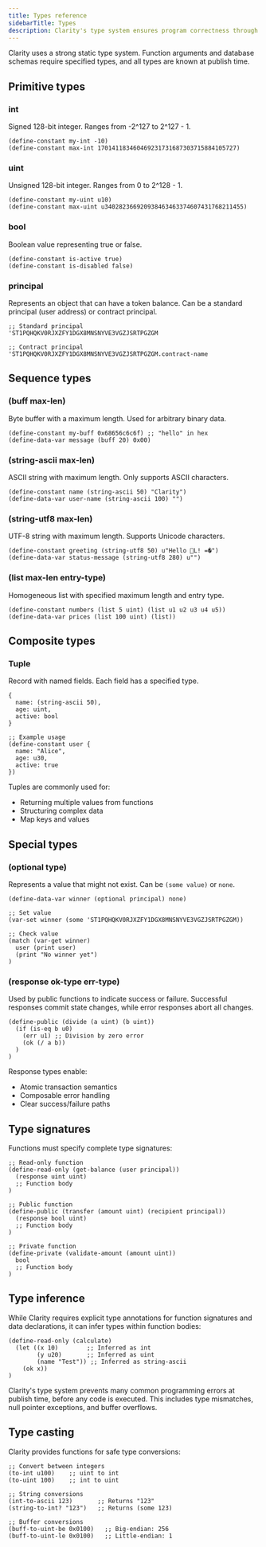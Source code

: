 ```yaml
---
title: Types reference
sidebarTitle: Types
description: Clarity's type system ensures program correctness through static type checking
---
```


Clarity uses a strong static type system. Function arguments and database schemas require specified types, and all types are known at publish time.

## Primitive types

### int

Signed 128-bit integer. Ranges from -2^127 to 2^127 - 1.

```clarity
(define-constant my-int -10)
(define-constant max-int 170141183460469231731687303715884105727)
```

### uint

Unsigned 128-bit integer. Ranges from 0 to 2^128 - 1.

```clarity
(define-constant my-uint u10)
(define-constant max-uint u340282366920938463463374607431768211455)
```

### bool

Boolean value representing true or false.

```clarity
(define-constant is-active true)
(define-constant is-disabled false)
```

### principal

Represents an object that can have a token balance. Can be a standard principal (user address) or contract principal.

```clarity
;; Standard principal
'ST1PQHQKV0RJXZFY1DGX8MNSNYVE3VGZJSRTPGZGM

;; Contract principal
'ST1PQHQKV0RJXZFY1DGX8MNSNYVE3VGZJSRTPGZGM.contract-name
```

## Sequence types

### (buff max-len)

Byte buffer with a maximum length. Used for arbitrary binary data.

```clarity
(define-constant my-buff 0x68656c6c6f) ;; "hello" in hex
(define-data-var message (buff 20) 0x00)
```

### (string-ascii max-len)

ASCII string with maximum length. Only supports ASCII characters.

```clarity
(define-constant name (string-ascii 50) "Clarity")
(define-data-var user-name (string-ascii 100) "")
```

### (string-utf8 max-len)

UTF-8 string with maximum length. Supports Unicode characters.

```clarity
(define-constant greeting (string-utf8 50) u"Hello L! =�")
(define-data-var status-message (string-utf8 280) u"")
```

### (list max-len entry-type)

Homogeneous list with specified maximum length and entry type.

```clarity
(define-constant numbers (list 5 uint) (list u1 u2 u3 u4 u5))
(define-data-var prices (list 100 uint) (list))
```

## Composite types

### Tuple

Record with named fields. Each field has a specified type.

```clarity
{
  name: (string-ascii 50),
  age: uint,
  active: bool
}

;; Example usage
(define-constant user {
  name: "Alice",
  age: u30,
  active: true
})
```

Tuples are commonly used for:
- Returning multiple values from functions
- Structuring complex data
- Map keys and values

## Special types

### (optional type)

Represents a value that might not exist. Can be `(some value)` or `none`.

```clarity
(define-data-var winner (optional principal) none)

;; Set value
(var-set winner (some 'ST1PQHQKV0RJXZFY1DGX8MNSNYVE3VGZJSRTPGZGM))

;; Check value
(match (var-get winner)
  user (print user)
  (print "No winner yet")
)
```

### (response ok-type err-type)

Used by public functions to indicate success or failure. Successful responses commit state changes, while error responses abort all changes.

```clarity
(define-public (divide (a uint) (b uint))
  (if (is-eq b u0)
    (err u1) ;; Division by zero error
    (ok (/ a b))
  )
)
```

Response types enable:
- Atomic transaction semantics
- Composable error handling
- Clear success/failure paths

## Type signatures

Functions must specify complete type signatures:

```clarity
;; Read-only function
(define-read-only (get-balance (user principal))
  (response uint uint)
  ;; Function body
)

;; Public function
(define-public (transfer (amount uint) (recipient principal))
  (response bool uint)
  ;; Function body
)

;; Private function
(define-private (validate-amount (amount uint))
  bool
  ;; Function body
)
```

## Type inference

While Clarity requires explicit type annotations for function signatures and data declarations, it can infer types within function bodies:

```clarity
(define-read-only (calculate)
  (let ((x 10)        ;; Inferred as int
        (y u20)       ;; Inferred as uint
        (name "Test")) ;; Inferred as string-ascii
    (ok x))
)
```



<Callout type="info" title="Type safety">
Clarity's type system prevents many common programming errors at publish time, before any code is executed. This includes type mismatches, null pointer exceptions, and buffer overflows.
</Callout>

## Type casting

Clarity provides functions for safe type conversions:

```clarity
;; Convert between integers
(to-int u100)    ;; uint to int
(to-uint 100)    ;; int to uint

;; String conversions
(int-to-ascii 123)       ;; Returns "123"
(string-to-int? "123")   ;; Returns (some 123)

;; Buffer conversions
(buff-to-uint-be 0x0100)   ;; Big-endian: 256
(buff-to-uint-le 0x0100)   ;; Little-endian: 1
```